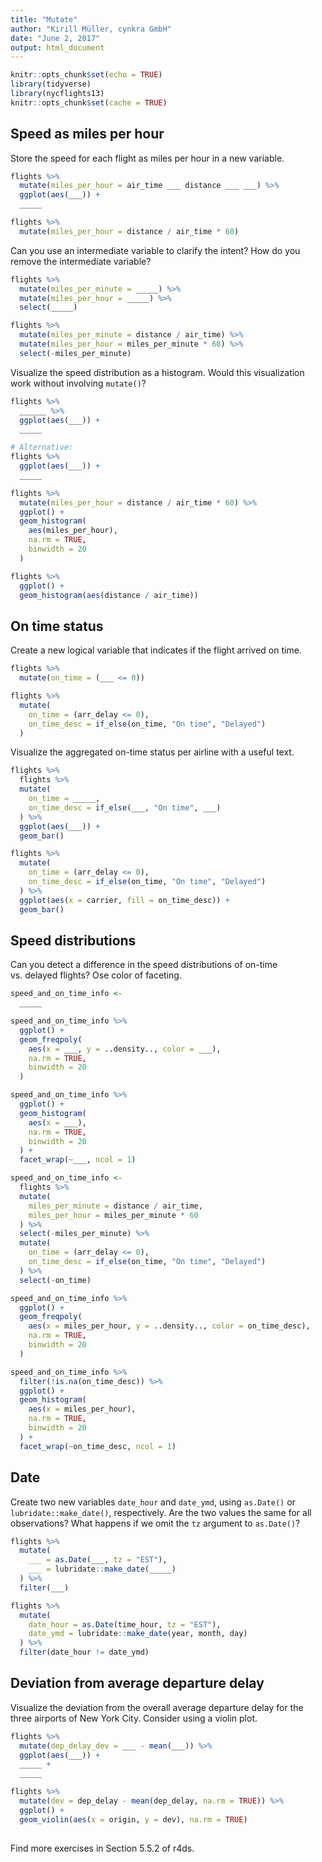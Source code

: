 ```yaml
---
title: "Mutate"
author: "Kirill Müller, cynkra GmbH"
date: "June 2, 2017"
output: html_document
---
```


```r
knitr::opts_chunk$set(echo = TRUE)
library(tidyverse)
library(nycflights13)
knitr::opts_chunk$set(cache = TRUE)
```

## Speed as miles per hour

Store the speed for each flight as miles per hour in a new variable.

```r
flights %>% 
  mutate(miles_per_hour = air_time ___ distance ___ ___) %>%
  ggplot(aes(___)) +
  _____
```
 
```r
flights %>%
  mutate(miles_per_hour = distance / air_time * 60)
```

Can you use an intermediate variable to clarify the intent? How do you remove the intermediate variable?

```r
flights %>% 
  mutate(miles_per_minute = _____) %>% 
  mutate(miles_per_hour = _____) %>% 
  select(_____)
```

```r
flights %>%
  mutate(miles_per_minute = distance / air_time) %>% 
  mutate(miles_per_hour = miles_per_minute * 60) %>% 
  select(-miles_per_minute)
```

Visualize the speed distribution as a histogram. Would this visualization work without involving `mutate()`?

```r
flights %>% 
  ______ %>%
  ggplot(aes(___)) +
  _____

# Alternative:
flights %>%
  ggplot(aes(___)) +
  _____
```


```r
flights %>%
  mutate(miles_per_hour = distance / air_time * 60) %>%
  ggplot() +
  geom_histogram(
    aes(miles_per_hour),
    na.rm = TRUE,
    binwidth = 20
  )
```

```r
flights %>% 
  ggplot() +
  geom_histogram(aes(distance / air_time))
```

## On time status

Create a new logical variable that indicates if the flight arrived on time.

```r
flights %>%
  mutate(on_time = (___ <= 0))
```

```r
flights %>%
  mutate(
    on_time = (arr_delay <= 0),
    on_time_desc = if_else(on_time, "On time", "Delayed")
  )
```

Visualize the aggregated on-time status per airline with a useful text.

```r
flights %>%
  flights %>%
  mutate(
    on_time = _____,
    on_time_desc = if_else(___, "On time", ___)
  ) %>%
  ggplot(aes(___)) +
  geom_bar()
```

```r
flights %>%
  mutate(
    on_time = (arr_delay <= 0),
    on_time_desc = if_else(on_time, "On time", "Delayed")
  ) %>%
  ggplot(aes(x = carrier, fill = on_time_desc)) +
  geom_bar()
```

## Speed distributions

Can you detect a difference in the speed distributions of on-time vs. delayed flights? Ose color of faceting.

```r
speed_and_on_time_info <-
  _____

speed_and_on_time_info %>%
  ggplot() +
  geom_freqpoly(
    aes(x = ___, y = ..density.., color = ___),
    na.rm = TRUE,
    binwidth = 20
  )

speed_and_on_time_info %>%
  ggplot() +
  geom_histogram(
    aes(x = ___),
    na.rm = TRUE,
    binwidth = 20
  ) +
  facet_wrap(~___, ncol = 1)
```

```r
speed_and_on_time_info <-
  flights %>%
  mutate(
    miles_per_minute = distance / air_time,
    miles_per_hour = miles_per_minute * 60
  ) %>% 
  select(-miles_per_minute) %>% 
  mutate(
    on_time = (arr_delay <= 0),
    on_time_desc = if_else(on_time, "On time", "Delayed")
  ) %>% 
  select(-on_time)

speed_and_on_time_info %>% 
  ggplot() +
  geom_freqpoly(
    aes(x = miles_per_hour, y = ..density.., color = on_time_desc),
    na.rm = TRUE,
    binwidth = 20
  )

speed_and_on_time_info %>% 
  filter(!is.na(on_time_desc)) %>% 
  ggplot() +
  geom_histogram(
    aes(x = miles_per_hour),
    na.rm = TRUE,
    binwidth = 20
  ) +
  facet_wrap(~on_time_desc, ncol = 1)
```

## Date

Create two new variables `date_hour` and `date_ymd`, using `as.Date()` or `lubridate::make_date()`, respectively. Are the two values the same for all observations? What happens if we omit the `tz` argument to `as.Date()`?

```r
flights %>%
  mutate(
    ___ = as.Date(___, tz = "EST"),
    ___ = lubridate::make_date(_____)
  ) %>% 
  filter(___)
```

```r
flights %>%
  mutate(
    date_hour = as.Date(time_hour, tz = "EST"),
    date_ymd = lubridate::make_date(year, month, day)
  ) %>% 
  filter(date_hour != date_ymd)
```

## Deviation from average departure delay

Visualize the deviation from the overall average departure delay for the three airports of New York City. Consider using a violin plot.

```r
flights %>%
  mutate(dep_delay_dev = ___ - mean(___)) %>%
  ggplot(aes(___)) +
  _____ +
  _____
```

```r
flights %>% 
  mutate(dev = dep_delay - mean(dep_delay, na.rm = TRUE)) %>%
  ggplot() +
  geom_violin(aes(x = origin, y = dev), na.rm = TRUE)
```

##

Find more exercises in Section 5.5.2 of r4ds.
